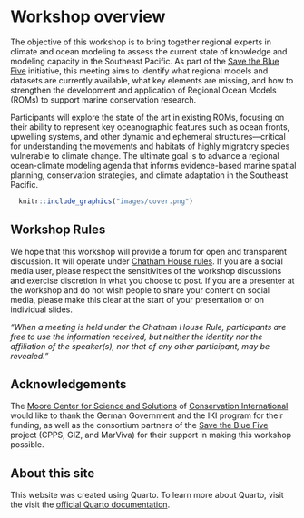 ::: top-banner
:::

# Workshop overview

The objective of this workshop is to bring together regional experts in climate and ocean modeling to assess the current state of knowledge and modeling capacity in the Southeast Pacific. As part of the [Save the Blue Five](https://savethebluefive.net/) initiative, this meeting aims to identify what regional models and datasets are currently available, what key elements are missing, and how to strengthen the development and application of Regional Ocean Models (ROMs) to support marine conservation research.

Participants will explore the state of the art in existing ROMs, focusing on their ability to represent key oceanographic features such as ocean fronts, upwelling systems, and other dynamic and ephemeral structures—critical for understanding the movements and habitats of highly migratory species vulnerable to climate change. The ultimate goal is to advance a regional ocean-climate modeling agenda that informs evidence-based marine spatial planning, conservation strategies, and climate adaptation in the Southeast Pacific.

```r
  knitr::include_graphics("images/cover.png")
```

## Workshop Rules

We hope that this workshop will provide a forum for open and transparent discussion. It will operate under [Chatham House rules](https://www.chathamhouse.org/about-us/chatham-house-rule). If you are a social media user, please respect the sensitivities of the workshop discussions and exercise discretion in what you choose to post. If you are a presenter at the workshop and do not wish people to share your content on social media, please make this clear at the start of your presentation or on individual slides.

::: {.callout-caution collapse="true" title="Chatham House rules"}
*"When a meeting is held under the Chatham House Rule, participants are free to use the information received, but neither the identity nor the affiliation of the speaker(s), nor that of any other participant, may be revealed."*
:::

## Acknowledgements

The [Moore Center for Science and Solutions](https://www.conservation.org/about/betty-and-gordon-moore-center-for-science-and-solutions) of [Conservation International](https://www.conservation.org/) would like to thank the German Government and the IKI program for their funding, as well as the consortium partners of the [Save the Blue Five](https://savethebluefive.net/) project (CPPS, GIZ, and MarViva) for their support in making this workshop possible.

## About this site

This website was created using Quarto. To learn more about Quarto, visit the visit the [official Quarto documentation](https://quarto.org/docs/books/).
